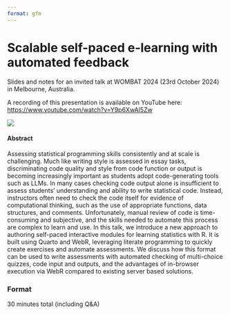 ```yaml
---
format: gfm
---
```


<!-- README.md is generated from README.qmd. Please edit that file -->

# Scalable self-paced e-learning with automated feedback 

<!-- badges: start -->
<!-- badges: end -->

Slides and notes for an invited talk at WOMBAT 2024 (23rd October 2024) in Melbourne, Australia.

A recording of this presentation is available on YouTube here: <https://www.youtube.com/watch?v=Y9p6XwAI5Zw>

[![](preview.jpg)](https://www.youtube.com/watch?v=Y9p6XwAI5Zw)

#### Abstract

Assessing statistical programming skills consistently and at scale is challenging. Much like writing style is assessed in essay tasks, discriminating code quality and style from code function or output is becoming increasingly important as students adopt code-generating tools such as LLMs. In many cases checking code output alone is insufficient to assess students’ understanding and ability to write statistical code. Instead, instructors often need to check the code itself for evidence of computational thinking, such as the use of appropriate functions, data structures, and comments. Unfortunately, manual review of code is time-consuming and subjective, and the skills needed to automate this process are complex to learn and use. In this talk, we introduce a new approach to authoring self-paced interactive modules for learning statistics with R. It is built using Quarto and WebR, leveraging literate programming to quickly create exercises and automate assessments. We discuss how this format can be used to write assessments with automated checking of multi-choice quizzes, code input and outputs, and the advantages of in-browser execution via WebR compared to existing server based solutions. 

<!-- #### Structure -->

<!-- * -->
<!-- * -->
<!-- * -->
<!-- * -->

### Format

30 minutes total (including Q&A)
